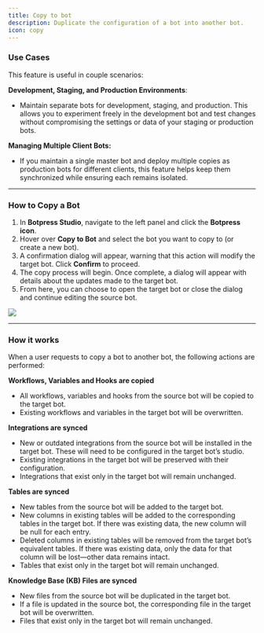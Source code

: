 ```yaml
---
title: Copy to bot
description: Duplicate the configuration of a bot into another bot.
icon: copy
---
```



### Use Cases

This feature is useful in couple scenarios:

**Development, Staging, and Production Environments**:

* Maintain separate bots for development, staging, and production. This allows you to experiment freely in the development bot and test changes without compromising the settings or data of your staging or production bots.

**Managing Multiple Client Bots:**

* If you maintain a single master bot and deploy multiple copies as production bots for different clients, this feature helps keep them synchronized while ensuring each remains isolated.

***

### How to Copy a Bot

1. In **Botpress Studio**, navigate to the left panel and click the **Botpress icon**.
2. Hover over **Copy to Bot** and select the bot you want to copy to (or create a new bot).
3. A confirmation dialog will appear, warning that this action will modify the target bot. Click **Confirm** to proceed.
4. The copy process will begin. Once complete, a dialog will appear with details about the updates made to the target bot.
5. From here, you can choose to open the target bot or close the dialog and continue editing the source bot.

<Img src="./assets/copy-to-bot.png" />

***

### How it works

When a user requests to copy a bot to another bot, the following actions are performed:

**Workflows, Variables and Hooks are copied**

* All workflows, variables and hooks from the source bot will be copied to the target bot.
* Existing workflows and variables in the target bot will be overwritten.

**Integrations are synced**

* New or outdated integrations from the source bot will be installed in the target bot. These will need to be configured in the target bot’s studio.
* Existing integrations in the target bot will be preserved with their configuration.
* Integrations that exist only in the target bot will remain unchanged.

**Tables are synced**

* New tables from the source bot will be added to the target bot.
* New columns in existing tables will be added to the corresponding tables in the target bot. If there was existing data, the new column will be null for each entry.
* Deleted columns in existing tables will be removed from the target bot’s equivalent tables. If there was existing data, only the data for that column will be lost—other data remains intact.
* Tables that exist only in the target bot will remain unchanged.

**Knowledge Base (KB) Files are synced**

* New files from the source bot will be duplicated in the target bot.
* If a file is updated in the source bot, the corresponding file in the target bot will be overwritten.
* Files that exist only in the target bot will remain unchanged.
